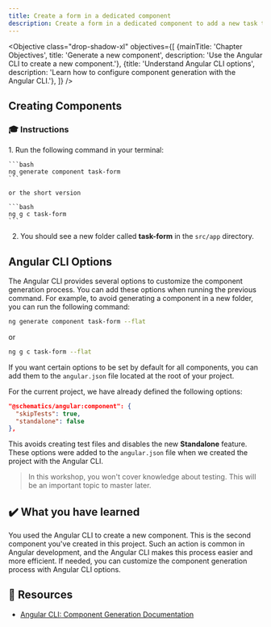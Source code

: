 ```yaml
---
title: Create a form in a dedicated component
description: Create a form in a dedicated component to add a new task to the list
---
```



<Objective class="drop-shadow-xl" objectives={[
{mainTitle: 'Chapter Objectives', title: 'Generate a new component', description: 'Use the Angular CLI to create a new component.'},
{title: 'Understand Angular CLI options', description: 'Learn how to configure component generation with the Angular CLI.'},
]} />

## Creating Components

### 🎓 Instructions

<Steps>
1. Run the following command in your terminal:

    ```bash
    ng generate component task-form
    ```

    or the short version

    ```bash
    ng g c task-form
    ```

2. You should see a new folder called **task-form** in the `src/app` directory.
</Steps>

## Angular CLI Options

The Angular CLI provides several options to customize the component generation process.
You can add these options when running the previous command. For example, to avoid generating a component in a new folder, you can run the following command:

```bash
ng generate component task-form --flat
```

or

```bash
ng g c task-form --flat
```

If you want certain options to be set by default for all components, you can add them to the `angular.json` file located at the root of your project.

For the current project, we have already defined the following options:

```json
"@schematics/angular:component": {
  "skipTests": true,
  "standalone": false
},
```

This avoids creating test files and disables the new **Standalone** feature.
These options were added to the `angular.json` file when we created the project with the Angular CLI.

> In this workshop, you won't cover knowledge about testing. This will be an important topic to master later.

## ✔️ What you have learned

You used the Angular CLI to create a new component. This is the second component you've created in this project.
Such an action is common in Angular development, and the Angular CLI makes this process easier and more efficient.
If needed, you can customize the component generation process with Angular CLI options.

## 🔗 Resources

- <a href="https://angular.dev/cli/generate/component" target="_blank">Angular CLI: Component Generation Documentation</a>
